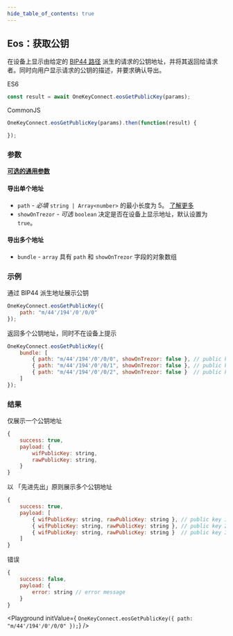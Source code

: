 ```yaml
---
hide_table_of_contents: true
---
```


## Eos：获取公钥

在设备上显示由给定的 [BIP44 路径](./path) 派生的请求的公钥地址，并将其返回给请求者。同时向用户显示请求的公钥的描述，并要求确认导出。

ES6
```javascript
const result = await OneKeyConnect.eosGetPublicKey(params);
```

CommonJS
```javascript
OneKeyConnect.eosGetPublicKey(params).then(function(result) {

});
```

### 参数
[**可选的通用参数**](./commonParams)

#### 导出单个地址

* `path` - *必填* `string | Array<number>` 的最小长度为 5。 [了解更多](./path)
* `showOnTrezor` - *可选* `boolean` 决定是否在设备上显示地址，默认设置为 `true`。

#### 导出多个地址

* `bundle` - `array` 具有 `path` 和 `showOnTrezor` 字段的对象数组

### 示例

通过 BIP44 派生地址展示公钥

```javascript
OneKeyConnect.eosGetPublicKey({
    path: "m/44'/194'/0'/0/0"
});
```

返回多个公钥地址，同时不在设备上提示

```javascript
OneKeyConnect.eosGetPublicKey({
    bundle: [
        { path: "m/44'/194'/0'/0/0", showOnTrezor: false }, // public key 1
        { path: "m/44'/194'/0'/0/1", showOnTrezor: false }, // public key 2
        { path: "m/44'/194'/0'/0/2", showOnTrezor: false }  // public key 3
    ]
});
```

### 结果

仅展示一个公钥地址

```javascript
{
    success: true,
    payload: {
        wifPublicKey: string,
        rawPublicKey: string,
    }
}
```

以 「先进先出」原则展示多个公钥地址

```javascript
{
    success: true,
    payload: [
        { wifPublicKey: string, rawPublicKey: string }, // public key 1
        { wifPublicKey: string, rawPublicKey: string }, // public key 2
        { wifPublicKey: string, rawPublicKey: string }  // public key 3
    ]
}
```

错误

```javascript
{
    success: false,
    payload: {
        error: string // error message
    }
}
```

<Playground
    initValue={
`OneKeyConnect.eosGetPublicKey({
    path: "m/44'/194'/0'/0/0"
});`}
/>
